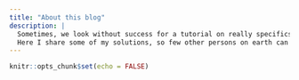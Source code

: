 ```yaml
---
title: "About this blog"
description: |
  Sometimes, we look without success for a tutorial on really specifics problems wrote in R, such as knowledge distillation or segmenting an article.
  Here I share some of my solutions, so few other persons on earth can spare some times.
---
```


```r
knitr::opts_chunk$set(echo = FALSE)
```
